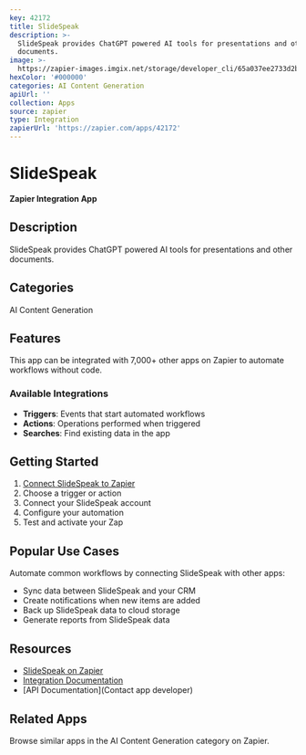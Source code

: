 ```yaml
---
key: 42172
title: SlideSpeak
description: >-
  SlideSpeak provides ChatGPT powered AI tools for presentations and other
  documents.
image: >-
  https://zapier-images.imgix.net/storage/developer_cli/65a037ee2733d2b80e7a9da3431a888a.png?auto=format%2Ccompress&ixlib=python-3.0.0&q=50
hexColor: '#000000'
categories: AI Content Generation
apiUrl: ''
collection: Apps
source: zapier
type: Integration
zapierUrl: 'https://zapier.com/apps/42172'
---
```

# SlideSpeak

**Zapier Integration App**

## Description

SlideSpeak provides ChatGPT powered AI tools for presentations and other documents.

## Categories

AI Content Generation

## Features

This app can be integrated with 7,000+ other apps on Zapier to automate workflows without code.

### Available Integrations

- **Triggers**: Events that start automated workflows
- **Actions**: Operations performed when triggered
- **Searches**: Find existing data in the app

## Getting Started

1. [Connect SlideSpeak to Zapier](https://zapier.com/apps/42172)
2. Choose a trigger or action
3. Connect your SlideSpeak account
4. Configure your automation
5. Test and activate your Zap

## Popular Use Cases

Automate common workflows by connecting SlideSpeak with other apps:

- Sync data between SlideSpeak and your CRM
- Create notifications when new items are added
- Back up SlideSpeak data to cloud storage
- Generate reports from SlideSpeak data

## Resources

- [SlideSpeak on Zapier](https://zapier.com/apps/42172)
- [Integration Documentation](https://zapier.com/apps/42172/integrations)
- [API Documentation](Contact app developer)

## Related Apps

Browse similar apps in the AI Content Generation category on Zapier.
